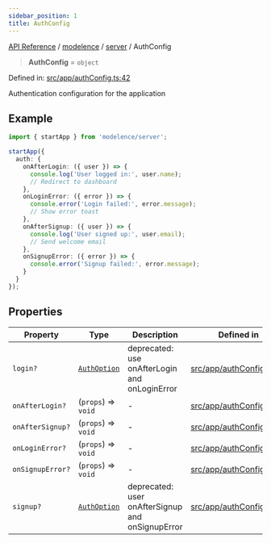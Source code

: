 ```yaml
---
sidebar_position: 1
title: AuthConfig
---
```


[API Reference](/api-reference/modelence/server/type-aliases/../../../index) / [modelence](/api-reference/modelence/server/type-aliases/../../index) / [server](/api-reference/modelence/server/type-aliases/../index) / AuthConfig

> **AuthConfig** = `object`

Defined in: [src/app/authConfig.ts:42](https://github.com/modelence/modelence/blob/dc65f4ab5811f99563a21430d9b4fe4ef94bf293/packages/modelence/src/app/authConfig.ts#L42)

Authentication configuration for the application

## Example

```typescript
import { startApp } from 'modelence/server';

startApp({
  auth: {
    onAfterLogin: ({ user }) => {
      console.log('User logged in:', user.name);
      // Redirect to dashboard
    },
    onLoginError: ({ error }) => {
      console.error('Login failed:', error.message);
      // Show error toast
    },
    onAfterSignup: ({ user }) => {
      console.log('User signed up:', user.email);
      // Send welcome email
    },
    onSignupError: ({ error }) => {
      console.error('Signup failed:', error.message);
    }
  }
});
```

## Properties

| Property | Type | Description | Defined in |
| ------ | ------ | ------ | ------ |
| <a id="login"></a> `login?` | [`AuthOption`](/api-reference/modelence/server/type-aliases/AuthOption) | deprecated: use onAfterLogin and onLoginError | [src/app/authConfig.ts:65](https://github.com/modelence/modelence/blob/dc65f4ab5811f99563a21430d9b4fe4ef94bf293/packages/modelence/src/app/authConfig.ts#L65) |
| <a id="onafterlogin"></a> `onAfterLogin?` | (`props`) => `void` | - | [src/app/authConfig.ts:43](https://github.com/modelence/modelence/blob/dc65f4ab5811f99563a21430d9b4fe4ef94bf293/packages/modelence/src/app/authConfig.ts#L43) |
| <a id="onaftersignup"></a> `onAfterSignup?` | (`props`) => `void` | - | [src/app/authConfig.ts:53](https://github.com/modelence/modelence/blob/dc65f4ab5811f99563a21430d9b4fe4ef94bf293/packages/modelence/src/app/authConfig.ts#L53) |
| <a id="onloginerror"></a> `onLoginError?` | (`props`) => `void` | - | [src/app/authConfig.ts:48](https://github.com/modelence/modelence/blob/dc65f4ab5811f99563a21430d9b4fe4ef94bf293/packages/modelence/src/app/authConfig.ts#L48) |
| <a id="onsignuperror"></a> `onSignupError?` | (`props`) => `void` | - | [src/app/authConfig.ts:58](https://github.com/modelence/modelence/blob/dc65f4ab5811f99563a21430d9b4fe4ef94bf293/packages/modelence/src/app/authConfig.ts#L58) |
| <a id="signup"></a> `signup?` | [`AuthOption`](/api-reference/modelence/server/type-aliases/AuthOption) | deprecated: user onAfterSignup and onSignupError | [src/app/authConfig.ts:67](https://github.com/modelence/modelence/blob/dc65f4ab5811f99563a21430d9b4fe4ef94bf293/packages/modelence/src/app/authConfig.ts#L67) |
